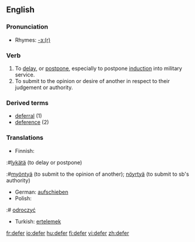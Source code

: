 ==English==

===Pronunciation===
*Rhymes: [[Rhymes:English:-ɜː(r)|-ɜː(r)]]

===Verb===
{{en-verb|defer|r|ing}}

# To [[delay]], or [[postpone]], especially to postpone [[induction]] into military service.
# To submit to the opinion or desire of another in respect to their judgement or authority.

===Derived terms===
*[[deferral]] (1)
*[[deference]] (2)

===Translations===
{{rfc-trans}}
{{top}}
*Finnish:
:#[[lykätä]] (to delay or postpone)
:#[[myöntyä]] (to submit to the opinion of another); [[nöyrtyä]] (to submit to sb's authority)
*German: [[aufschieben]]
*Polish:
:# [[odroczyć]]
*Turkish: [[ertelemek]]
{{mid}}
{{bottom}}

[[fr:defer]]
[[io:defer]]
[[hu:defer]]
[[fi:defer]]
[[vi:defer]]
[[zh:defer]]